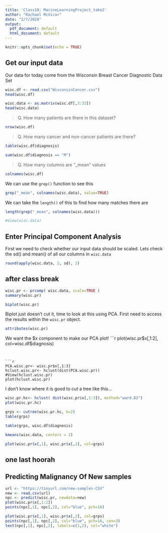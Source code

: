 ```yaml
---
title: 'Class10: MacineLearningProject_take2'
author: "Rachael McVicar"
date: "2/7/2020"
output:
  pdf_document: default
  html_document: default
---
```


```r
knitr::opts_chunk$set(echo = TRUE)
```

## Get our input data

Our data for today come from the Wisconsin Breast Cancer Diagnostic Data Set

```r
wisc.df <- read.csv("WisconsinCancer.csv")
head(wisc.df)
```

```r
wisc.data <- as.matrix(wisc.df[,3:32])
head(wisc.data)
```

> Q. How many patients are there in this dataset?

```r
nrow(wisc.df)
```

> Q. How many cancer and non-cancer patients are there?

```r
table(wisc.df$diagnosis)
```

```r
sum(wisc.df$diagnosis == "M")
```

> Q. How many columns are "_mean" values

```r
colnames(wisc.df)
```

We can use the `grep()` function to see this

```r
grep("_mean", colnames(wisc.data), value=TRUE)
```

We can take the `length()` of this to find how many matches there are 
```r
length(grep("_mean", colnames(wisc.data)))
```

```r
#View(wisc.data)
```

## Enter Principal Component Analysis

First we need to check whether our input data should be scaled. 
Lets check the sd() and mean() of all our columns in `wisc.data` 

```r
round(apply(wisc.data, 2, sd), 2)
```

## after class break

```r
wisc.pr <- prcomp( wisc.data, scale=TRUE )
summary(wisc.pr)
```

```r
biplot(wisc.pr)
```

Biplot just doesn't cut it, time to look at this using PCA. First need to access the results within the `wisc.pr` object.
```r
attributes(wisc.pr)
```

We want the $x component to make our PCA plot!
```r
plot(wisc.pr$x[,1:2], col=wisc.df$diagnosis)
```


```r
PCA.wisc.pr<- wisc.pr$x[,1:3]
hclust.wisc.pr<- hclust(dist(PCA.wisc.pr))
#View(hclust.wisc.pr)
plot(hclust.wisc.pr)
```

I don't know where it is good to *cut* a tree like this...
```r
wisc.pr.hc<- hclust( dist(wisc.pr$x[,1:3]), method="ward.D2")
plot(wisc.pr.hc)
```

```r
grps <- cutree(wisc.pr.hc, k=2)
table(grps)
```

```r
table(grps, wisc.df$diagnosis)
```


```r
kmeans(wisc.data, centers = 2)
```

```r
plot(wisc.pr$x[,1], wisc.pr$x[,2], col=grps)
```


## one last hoorah
## Predicting Malignancy Of New samples

```r

url <- "https://tinyurl.com/new-samples-CSV"
new <- read.csv(url)
npc <- predict(wisc.pr, newdata=new)
plot(wisc.pr$x[,1:2])
points(npc[,1], npc[,2], col="blue", pch=16)
```

```r
plot(wisc.pr$x[,1], wisc.pr$x[,2], col=grps)
points(npc[,1], npc[,2], col="blue", pch=16, cex=3)
text(npc[,1], npc[,2], labels=c(1,2), col="white")
```

